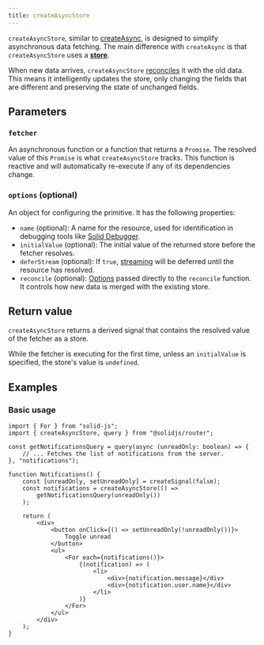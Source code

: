 ```yaml
---
title: createAsyncStore
---
```


`createAsyncStore`, similar to [createAsync](/solid-router/reference/data-apis/create-async), is designed to simplify asynchronous data fetching.
The main difference with `createAsync` is that `createAsyncStore` uses a [**store**](/concepts/stores).

When new data arrives, `createAsyncStore` [reconciles](/reference/store-utilities/reconcile) it with the old data.
This means it intelligently updates the store, only changing the fields that are different and preserving the state of unchanged fields.

## Parameters

### `fetcher`

An asynchronous function or a function that returns a `Promise`.
The resolved value of this `Promise` is what `createAsyncStore` tracks.
This function is reactive and will automatically re-execute if any of its dependencies change.

### `options` (optional)

An object for configuring the primitive.
It has the following properties:

- `name` (optional):
  A name for the resource, used for identification in debugging tools like [Solid Debugger](https://github.com/thetarnav/solid-devtools).
- `initialValue` (optional):
  The initial value of the returned store before the fetcher resolves.
- `deferStream` (optional):
  If `true`, [streaming](/solid-router/concepts/queries#streaming) will be deferred until the resource has resolved.
- `reconcile` (optional):
  [Options](/reference/store-utilities/reconcile#options) passed directly to the `reconcile` function.
  It controls how new data is merged with the existing store.

## Return value

`createAsyncStore` returns a derived signal that contains the resolved value of the fetcher as a store.

While the fetcher is executing for the first time, unless an `initialValue` is specified, the store's value is `undefined`.

## Examples

### Basic usage

```tsx
import { For } from "solid-js";
import { createAsyncStore, query } from "@solidjs/router";

const getNotificationsQuery = query(async (unreadOnly: boolean) => {
	// ... Fetches the list of notifications from the server.
}, "notifications");

function Notifications() {
	const [unreadOnly, setUnreadOnly] = createSignal(false);
	const notifications = createAsyncStore(() =>
		getNotificationsQuery(unreadOnly())
	);

	return (
		<div>
			<button onClick={() => setUnreadOnly(!unreadOnly())}>
				Toggle unread
			</button>
			<ul>
				<For each={notifications()}>
					{(notification) => (
						<li>
							<div>{notification.message}</div>
							<div>{notification.user.name}</div>
						</li>
					)}
				</For>
			</ul>
		</div>
	);
}
```
